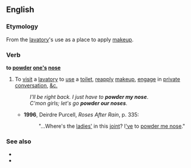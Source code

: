 ==English==

===Etymology===
From the [[lavatory]]'s use as a place to apply [[makeup]].

===Verb===
'''to [[powder]] [[one's]] [[nose]]'''

# {{lb|en|euphemistic|typically of women}} To [[visit]] a [[lavatory]] to [[use]] a [[toilet]], [[reapply]] [[makeup]], {{label|en|when used of a group of women}} [[engage]] in [[private]] [[conversation]], [[&c.]]
#: ''I'll be right back. I just have to '''powder my nose'''''.
#: ''C'mon girls; let's go '''powder our noses'''''.
#* '''1996''', Deirdre Purcell, ''Roses After Rain'', p. 335:
#*: "...Where's the [[ladies']] in this [[joint]]? I[['ve]] to [[powder one's nose|powder me nose]]."

===See also===
* {{l|en|powder room}}
* {{l|en|take a powder}}